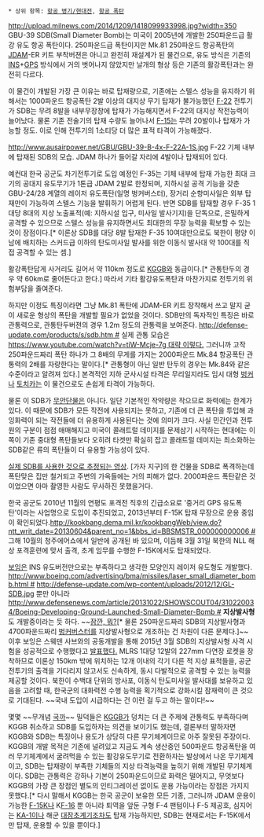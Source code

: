  * 상위 항목: [[항공 병기/현대전]], [[항공 폭탄]]

http://upload.milnews.com/2014/1209/1418099933998.jpg?width=350
GBU-39 SDB(Small Diameter Bomb)는 미국이 2005년에 개발한 250파운드급 활강 유도 항공 폭탄이다. 250파운드급 폭탄이지만 Mk.81 250파운드 항공폭탄의 [[JDAM]]-ER 키트 부착버젼은 아니고 완전히 재설계가 된 물건으로, 유도 방식은 기존의 [[INS]]+[[GPS]] 방식에서 거의 벗어나지 않았지만 날개의 형상 등은 기존의 활강폭탄과는 완전히 다르다.

이 물건이 개발된 가장 큰 이유는 바로 탑재량으로, 기존에는 스텔스 성능을 유지하기 위해서는 1000파운드 항공폭탄 2발 이상의 대지상 무기 탑재가 불가능했던 [[F-22]] 전투기가 SDB는 무려 8발을 내부무장창에 탑재가 가능해지면서 F-22의 대지상 작전능력이 늘어났다. 물론 기존 전술기의 탑재 수량도 늘어나서 [[F-15]]는 무려 20발이나 탑재가 가능할 정도. 이로 인해 전투기의 1소티당 더 많은 표적 타격이 가능해졌다.

http://www.ausairpower.net/GBU/GBU-39-B-4x-F-22A-1S.jpg
F-22 기체 내부에 탑재된 SDB의 모습. JDAM 하나가 들어갈 자리에 4발이나 탑재되어 있다.

예컨대 한국 공군도 차기전투기로 도입 예정인 F-35는 기체 내부에 탑재 가능한 최대 크기의 공대지 유도무기가 1톤급 JDAM 2발로 한정되며, 지하시설 공격 기능을 갖춘 GBU-24/28 계열의 레이저 유도폭탄(일명 벙커버스터), 장거리 순항미사일은 외부 탑재만이 가능하여 스텔스 기능을 발휘하기 어렵게 된다. 반면 SDB를 탑재할 경우 F-35 1대당 8대의 지상 노출표적(예: 지하시설 입구, 미사일 발사기지)을 단독으로, 은밀하게 공격할 수 있으므로 스텔스 성능을 유지하면서도 최대한의 무장 능력을 확보할 수 있는 것이 장점이다.[* 이론상 SDB를 대당 8발 탑재한 F-35 10여대만으로도 북한이 평양 이남에 배치하는 스커드급 이하의 탄도미사일 발사를 위한 이동식 발사대 약 100대를 직접 공격할 수 있는 셈.]

활강폭탄답게 사거리도 길어서 약 110km 정도로 [[KGGB]]와 동급이다.[* 관통탄두의 경우 약 60km로 줄어든다고 한다.] 따라서 기타 활강유도폭탄과 마찬가지로 전투기의 위험부담을 줄여준다.

하지만 이정도 특징이라면 그냥 Mk.81 폭탄에 JDAM-ER 키트 장착해서 쓰고 말지 굳이 새로운 형상의 폭탄을 개발할 필요가 없었을 것이다. SDB만의 독자적인 특징은 바로 관통력으로, 관통탄두버젼의 경우 1.2m 정도의 관통력을 보여준다. [[http://defense-update.com/products/s/sdb.htm #]] 실제 관통 모습은 [[https://www.youtube.com/watch?v=tiW-Mcje-7g 대략 이렇다.]] 그러니까 고작 250파운드짜리 폭탄 하나가 그 8배의 무게를 가지는 2000파운드 Mk.84 항공폭탄 관통력의 2배를 자랑한다는 말이다.[* 관통형이 아닌 일반 탄두의 경우는 Mk.84와 같은 수준이라고 알려져 있다.] 본격적인 지하 군사시설 타격은 무리일지라도 임시 대형 [[벙커]]나 [[토치카]]는 이 물건으로도 손쉽게 타격이 가능하다.

물론 이 SDB가 [[무안단물]]은 아니다. 일단 기본적인 작약량은 작으므로 화력에는 한계가 있다. 이 때문에 SDB가 모든 작전에 사용되지는 못하고, 기존에 더 큰 폭탄을 투입해 과잉화력이 되는 작전들에 더 유용하게 사용된다는 것에 의미가 크다. 사실 민간인과 전투원의 구분이 점점 애매해지고 미국이 콜래트럴 데미지를 문제삼기 시작하는 현대에는 이쪽이 기존 중대형 폭탄들보다 오히려 타겟만 확실히 잡고 콜래트럴 데미지는 최소화하는 SDB같은 류의 폭탄들이 더 유용할 가능성이 있다.

[http://www.military.com/video/operations-and-strategy/air-strikes/israeli-air-strike-blows-house-to-bits/1990447153001/ 실제 SDB를 사용한 것으로 추정되는 영상]. [가자 지구]의 한 건물을 SDB로 폭격하는데 폭탄맞은 집만 철거되고 주변의 가옥들에는 거의 피해가 없다. 2000파운드 폭탄같은 것이었으면 아마 촬영한 사람도 무사하진 못했을거다.

한국 공군도 2010년 11월의 연평도 포격전 직후의 긴급소요로 '중거리 GPS 유도폭탄'이라는 사업명으로 도입이 추진되었고, 2013년부터 F-15K 탑재 무장으로 운용 중임이 확인되었다.[[http://kookbang.dema.mil.kr/kookbangWeb/view.do?ntt_writ_date=20130604&parent_no=1&bbs_id=BBSMSTR_000000000006 #]] 그해 10월의 청주에어쇼에서 일반에 공개된 바 있으며, 이듬해 3월 31일 북한의 NLL 해상 포격훈련에 맞서 출격, 초계 임무를 수행한 F-15K에서도 탑재되었다.

[[보잉]]은 INS 유도버전만으로는 부족하다고 생각한 모양인지 레이저 유도형도 개발했다. [[http://www.boeing.com/advertising/bma/missiles/laser_small_diameter_bomb.html #]] 
http://defense-update.com/wp-content/uploads/2012/12/GL-SDB.jpg
뿐만 아니라 [[http://www.defensenews.com/article/20131022/SHOWSCOUT04/310220034/Boeing-Developing-Ground-Launched-Small-Diameter-Bomb #]] '''지상발사형'''도 개발중이라는 듯 하다. ~~[[아테나:전쟁의 여신|잠깐, 뭐?]][* 물론 250파운드짜리 SDB의 지상발사형과 4700파운드짜리 [[벙커버스터]]를 지상발사형으로 개조하는 건 차원이 다른 문제다.]~~ 이후 보잉은 스웨덴 사브와의 공동개발을 통해 2015년 3월 SDB의 지상발사형 사격 시험을 성공적으로 수행했다고 [http://www.defensenews.com/story/defense/land/weapons/2015/03/10/boeing-saab-small-diameter-bomber-ground-launch/24705183/ 발표했다.] MLRS 1대당 12발의 227mm 다연장 로켓을 장착하므로 이론상 150km 밖에 위치하는 12개 이내의 각기 다른 적 지상 표적들을, 공군 전투기의 출격을 기다리지 않고서도 신속하게, 동시 다발적으로 공격할 수 있는 능력을 제공할 것이다. 북한이 수백대 단위의 방사포, 이동식 탄도미사일 발사대를 보유하고 있음을 고려할 때, 한국군의 대화력전 수행 능력을 획기적으로 강화시킬 잠재력이 큰 것으로 기대된다. ~~국내 도입이 시급하다는 건 이런 걸 두고 하는 말이다!~~

몇몇 ~~무개념 [[국까]]~~ 밀덕들은 [[KGGB]]가 덩치는 더 큰 주제에 관통력도 부족하다며 KGGB 취소하고 SDB를 도입하자는 의견을 보이기도 했는데, 결론부터 말하자면 KGGB와 SDB는 특징이나 용도가 상당히 다른 무기체계이므로 아주 잘못된 주장이다. KGGB의 개발 목적은 기존에 널려있고 지금도 계속 생산중인 500파운드 항공폭탄을 여러 무기체계에서 굴려먹을 수 있는 활강유도무기로 전환하자는 발상에서 나온 무기체계이고, SDB는 탑재량이 부족한 기체들의 지상 타격능력을 높히기 위해 개발된 무기체계이다. SDB는 관통력은 강하나 기본이 250파운드이므로 화력은 떨어지고, 무엇보다 KGGB의 가장 큰 장점인 별도의 인티그레이션 없이도 운용 가능이라는 장점은 가지지 못했다.[* 다시 말해서 KGGB는 한국 공군이 보유한 모든 기종, 그러니까 JDAM 운용이 가능한 [[F-15]]K나 K[[F-16]] 뿐 아니라 퇴역을 앞둔 구형 F-4 팬텀이나 F-5 제공호, 심지어는 [[KA-1]]이나 해군 [[대잠초계기]]조차도 탑재 가능하지만, SDB는 현재로서는 F-15K에서만 탑재, 운용할 수 있을 뿐이다.]
